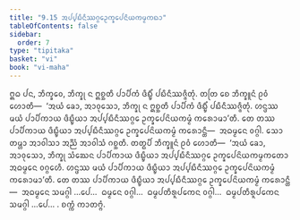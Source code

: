 ```yaml
---
title: "9.15 ᩋᨸ᩠ᨸᨭᩥᨶᩥᩔᨣ᩠ᨣᩮᩏᨠ᩠ᨡᩮᨸᨶᩦᨿᨠᨾ᩠ᨾᨠᨳᩣ"
tableOfContents: false
sidebar:
  order: 7
type: "tipitaka"
basket: "vi"
book: "vi-maha"
---
```



<DynamicBreadcrumb />

<Division number="417" book="vi-maha">

<Paragraph number="1856" book="vi-maha">
ᩍᨵ ᨸᨶ, ᨽᩥᨠ᩠ᨡᩅᩮ, ᨽᩥᨠ᩠ᨡᩩ ᨶ ᩍᨧ᩠ᨨᨲᩥ ᨸᩣᨸᩥᨠᩴ ᨴᩥᨭ᩠ᨮᩥᩴ ᨸᨭᩥᨶᩥᩔᨩ᩠ᨩᩥᨲᩩᩴ. ᨲᨲᩕ ᨧᩮ ᨽᩥᨠ᩠ᨡᩪᨶᩴ ᩑᩅᩴ ᩉᩮᩣᨲᩥ—  ‘ᩋᨿᩴ ᨡᩮᩣ, ᩋᩣᩅᩩᩈᩮᩣ, ᨽᩥᨠ᩠ᨡᩩ ᨶ ᩍᨧ᩠ᨨᨲᩥ ᨸᩣᨸᩥᨠᩴ ᨴᩥᨭ᩠ᨮᩥᩴ ᨸᨭᩥᨶᩥᩔᨩ᩠ᨩᩥᨲᩩᩴ. ᩉᨶ᩠ᨴᩔ ᨾᨿᩴ ᨸᩣᨸᩥᨠᩣᨿ ᨴᩥᨭ᩠ᨮᩥᨿᩣ ᩋᨸ᩠ᨸᨭᩥᨶᩥᩔᨣ᩠ᨣᩮ ᩏᨠ᩠ᨡᩮᨸᨶᩦᨿᨠᨾ᩠ᨾᩴ ᨠᩁᩮᩣᨾᩣ’ᨲᩥ. ᨲᩮ ᨲᩔ ᨸᩣᨸᩥᨠᩣᨿ ᨴᩥᨭ᩠ᨮᩥᨿᩣ ᩋᨸ᩠ᨸᨭᩥᨶᩥᩔᨣ᩠ᨣᩮ ᩏᨠ᩠ᨡᩮᨸᨶᩦᨿᨠᨾ᩠ᨾᩴ ᨠᩁᩮᩣᨶ᩠ᨲᩥ—  ᩋᨵᨾ᩠ᨾᩮᨶ ᩅᨣ᩠ᨣᩤ. ᩈᩮᩣ ᨲᨾ᩠ᩉᩣ ᩋᩣᩅᩤᩈᩣ ᩋᨬ᩠ᨬᩴ ᩋᩣᩅᩤᩈᩴ ᨣᨧ᩠ᨨᨲᩥ. ᨲᨲ᩠ᨳᨸᩥ ᨽᩥᨠ᩠ᨡᩪᨶᩴ ᩑᩅᩴ ᩉᩮᩣᨲᩥ—  ‘ᩋᨿᩴ ᨡᩮᩣ, ᩋᩣᩅᩩᩈᩮᩣ, ᨽᩥᨠ᩠ᨡᩩ ᩈᩴᨥᩮᨶ ᨸᩣᨸᩥᨠᩣᨿ ᨴᩥᨭ᩠ᨮᩥᨿᩣ ᩋᨸ᩠ᨸᨭᩥᨶᩥᩔᨣ᩠ᨣᩮ ᩏᨠ᩠ᨡᩮᨸᨶᩦᨿᨠᨾ᩠ᨾᨠᨲᩮᩣ ᩋᨵᨾ᩠ᨾᩮᨶ ᩅᨣ᩠ᨣᩮᩉᩥ. ᩉᨶ᩠ᨴᩔ ᨾᨿᩴ ᨸᩣᨸᩥᨠᩣᨿ ᨴᩥᨭ᩠ᨮᩥᨿᩣ ᩋᨸ᩠ᨸᨭᩥᨶᩥᩔᨣ᩠ᨣᩮ ᩏᨠ᩠ᨡᩮᨸᨶᩦᨿᨠᨾ᩠ᨾᩴ ᨠᩁᩮᩣᨾᩣ’ᨲᩥ. ᨲᩮ ᨲᩔ ᨸᩣᨸᩥᨠᩣᨿ ᨴᩥᨭ᩠ᨮᩥᨿᩣ ᩋᨸ᩠ᨸᨭᩥᨶᩥᩔᨣ᩠ᨣᩮ ᩏᨠ᩠ᨡᩮᨸᨶᩦᨿᨠᨾ᩠ᨾᩴ ᨠᩁᩮᩣᨶ᩠ᨲᩥ—  ᩋᨵᨾ᩠ᨾᩮᨶ ᩈᨾᨣ᩠ᨣᩤ …ᨸᩮ…  ᨵᨾ᩠ᨾᩮᨶ ᩅᨣ᩠ᨣᩤ…  ᨵᨾ᩠ᨾᨸᨲᩥᩁᩪᨸᨠᩮᨶ ᩅᨣ᩠ᨣᩤ…  ᨵᨾ᩠ᨾᨸᨲᩥᩁᩪᨸᨠᩮᨶ ᩈᨾᨣ᩠ᨣᩤ …ᨸᩮ… .

</Paragraph>
</Division>

<Paragraph number="1857" type="center" book="vi-maha">
ᨧᨠ᩠ᨠᩴ ᨠᩣᨲᨻ᩠ᨻᩴ.
</Paragraph>